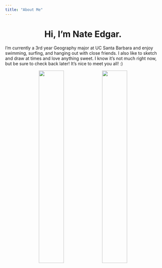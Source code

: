 ```yaml
---
title: "About Me"
---
```

  
<center>
# Hi, I'm Nate Edgar.
</center>
  
I'm currently a 3rd year Geography major at UC Santa Barbara and enjoy swimming, surfing, and hanging out with close friends.  I also like to sketch and draw at times and love anything sweet.  I know it's not much right now, but be sure to check back later!  It's nice to meet you all! :)

<center>
![](img/Nate London Pic.JPG){width="40%"}               ![](img/Nate Beach Pic.JPG){width="40%"}  
</center>
